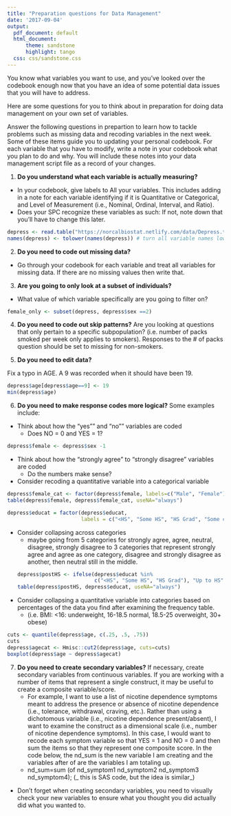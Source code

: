 ```yaml
---
title: "Preparation questions for Data Management"
date: '2017-09-04'
output:
  pdf_document: default
  html_document: 
      theme: sandstone
      highlight: tango
  css: css/sandstone.css
---
```


You know what variables you want to use, and you've looked over the codebook enough now that you have an idea of some potential data issues that you will have to address. 

Here are some questions for you to think about in preparation for doing data management on your own set of variables. 

Answer the following questions in prepartion to learn how to tackle problems such as missing data and recoding variables in the next week. Some of these items guide you to updating your personal codebook. For each variable that you have to modify, write a note in your codebook what you plan to do and why. You will include these notes into your data management script file as a record of your changes. 


1. **Do you understand what each variable is actually measuring?**
* In your codebook, give labels to All your variables. This includes adding in a note for each variable identifying if it is Quantitative or Categorical, and Level of Measurement (i.e., Nominal, Ordinal, Interval, and Ratio).
* Does your SPC recognize these variables as such: If not, note down that you'll have to change this later. 

```r
depress <- read.table("https://norcalbiostat.netlify.com/data/Depress.txt", sep="\t", header=TRUE) 
names(depress) <- tolower(names(depress)) # turn all variable names lower case
```
  


2. **Do you need to code out missing data?**
* Go through your codebook for each variable and treat all variables for missing data. If there are no missing values then write that. 



3. **Are you going to only look at a subset of individuals?**
* What value of which variable specifically are you going to filter on? 

```r
female_only <- subset(depress, depress$sex ==2)
```


4. **Do you need to code out skip patterns?**
Are you looking at questions that only pertain to a specific subpopulation? (i.e. number of packs smoked per week only applies to smokers). Responses to the # of packs question should be set to missing for non-smokers. 



5. **Do you need to edit data?**

Fix a typo in AGE. A 9 was recorded when it should have been 19. 
```r
depress$age[depress$age==9] <- 19
min(depress$age)
```

6. **Do you need to make response codes more logical?**
Some examples include:  

* Think about how the "yes"" and "no"" variables are coded   
    - Does NO = 0 and YES = 1?  
    
```r
depress$female <- depress$sex -1 
```

* Think about how the "strongly agree" to "strongly disagree" variables are coded
    - Do the numbers make sense?  
* Consider recoding a quantitative variable into a categorical variable  

```r
depress$female_cat <- factor(depress$female, labels=c("Male", "Female"))
table(depress$female, depress$female_cat, useNA="always")

depress$educat = factor(depress$educat, 
                        labels = c("<HS", "Some HS", "HS Grad", "Some college", "BS", "MS", "PhD"))
```

* Consider collapsing across categories 
    - maybe going from 5 categories for strongly agree, agree, neutral, disagree, strongly disagree to 3 categories that represent strongly agree and agree as one category, disagree and strongly disagree as another, then neutral still in the middle. 
```r
depress$postHS <- ifelse(depress$educat %in% 
                           c("<HS", "Some HS", "HS Grad"), "Up to HS", "Above HS")
table(depress$postHS, depress$educat, useNA="always")
```
    
* Consider collapsing a quantitative variable into categories based on percentages of the data you find after examining the frequency table. 
    - (i.e. BMI: <16: underweight, 16-18.5 normal, 18.5-25 overweight, 30+ obese)

```r
cuts <- quantile(depress$age, c(.25, .5, .75))
cuts
depress$agecat <- Hmisc::cut2(depress$age, cuts=cuts)
boxplot(depress$age ~ depress$agecat)
```



7. **Do you need to create secondary variables?**
If necessary, create secondary variables from continuous variables. If you are working with a number of items that represent a single construct, it may be useful to create a composite variable/score. 
    - For example, I want to use a list of nicotine dependence symptoms meant to address the presence or absence of nicotine dependence (i.e., tolerance, withdrawal, craving, etc.). Rather than using a dichotomous variable (i.e., nicotine dependence present/absent), I want to examine the construct as a dimensional scale (i.e., number of nicotine dependence symptoms). In this case, I would want to recode each symptom variable so that YES = 1 and NO = 0 and then sum the items so that they represent one composite score. In the code below, the nd_sum is the new variable I am creating and the variables after of are the variables I am totaling up.
    - nd_sum=sum (of nd_symptom1 nd_symptom2 nd_symptom3 nd_symptom4); (_ this is SAS code, but the idea is similar_)
* Don't forget when creating secondary variables, you need to visually check your new variables to ensure what you thought you did actually did what you wanted to.


